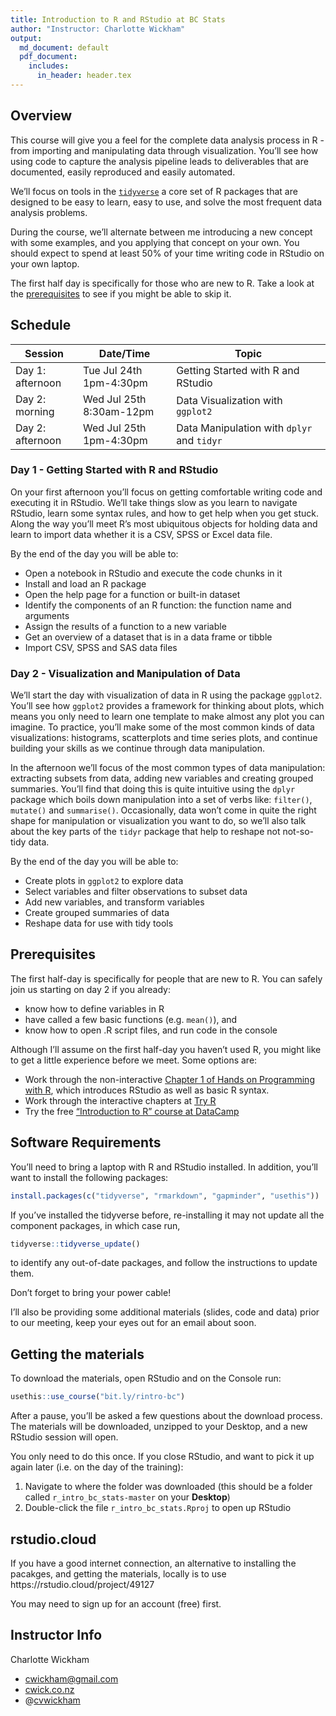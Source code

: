 ```yaml
---
title: Introduction to R and RStudio at BC Stats
author: "Instructor: Charlotte Wickham"
output:
  md_document: default
  pdf_document: 
    includes:
      in_header: header.tex
---
```


## Overview

This course will give you a feel for the complete data analysis process in R - from importing and manipulating data through visualization.  You'll see how using code to capture the analysis pipeline leads to deliverables that are documented, easily reproduced and easily automated. 

We'll focus on tools in the [`tidyverse`](https://www.tidyverse.org/) a core set of R packages that are designed to be easy to learn, easy to use, and solve the most frequent data analysis problems.   

During the course, we'll alternate between me introducing a new concept with some examples, and you applying that concept on your own. You should expect to spend at least 50% of your time writing code in RStudio on your own laptop. 

The first half day is specifically for those who are new to R.  Take a look at the [prerequisites](#prerequisites) to see if you might be able to skip it.

## Schedule
 
|    Session        |  Date/Time               | Topic                                    |
|-------------------|--------------------------|------------------------------------------|
| Day 1: afternoon  | Tue Jul 24th 1pm-4:30pm     |  Getting Started with R and RStudio      |
| Day 2: morning    | Wed Jul 25th 8:30am-12pm    |  Data Visualization with `ggplot2`       |
| Day 2: afternoon  | Wed Jul 25th 1pm-4:30pm     |  Data Manipulation with `dplyr` and `tidyr` |

### Day 1 - Getting Started with R and RStudio

On your first afternoon you'll focus on getting comfortable writing code and executing it in RStudio. We'll take things slow as you learn to navigate RStudio, learn some syntax rules, and how to get help when you get stuck.  Along the way you'll meet R's most ubiquitous objects for holding data and learn to import data whether it is a CSV, SPSS or Excel data file.  

By the end of the day you will be able to:

  * Open a notebook in RStudio and execute the code chunks in it
  * Install and load an R package
  * Open the help page for a function or built-in dataset
  * Identify the components of an R function: the function name and arguments
  * Assign the results of a function to a new variable
  * Get an overview of a dataset that is in a data frame or tibble 
  * Import CSV, SPSS and SAS data files

### Day 2 - Visualization and Manipulation of Data

We'll start the day with visualization of data in R using the package `ggplot2`.  You'll see how `ggplot2` provides a framework for thinking about plots, which means you only need to learn one template to make almost any plot you can imagine.  To practice, you'll make some of the most common kinds of data visualizations: histograms, scatterplots and time series plots, and continue building your skills as we continue through data manipulation.

In the afternoon we'll focus of the most common types of data manipulation: extracting subsets from data, adding new variables and creating grouped summaries.  You'll find that doing this is quite intuitive using the `dplyr` package which boils down manipulation into a set of verbs like: `filter()`, `mutate()` and `summarise()`.  Occasionally, data won't come in quite the right shape for manipulation or visualization you want to do, so we'll also talk about the key parts of the `tidyr` package that help to reshape not not-so-tidy data.

By the end of the day you will be able to:

* Create plots in `ggplot2` to explore data
* Select variables and filter observations to subset data
* Add new variables, and transform variables
* Create grouped summaries of data
* Reshape data for use with tidy tools

## Prerequisites

The first half-day is specifically for people that are new to R.  You can safely join us starting on day 2 if you already:

  * know how to define variables in R
  * have called a few basic functions (e.g. `mean()`), and
  * know how to open .R script files, and run code in the console

Although I'll assume on the first half-day you haven't used R, you might like to get a little experience before we meet.  Some options are:

* Work through the non-interactive [Chapter 1 of Hands on Programming with R](https://www.safaribooksonline.com/library/view/hands-on-programming-with/9781449359089/ch01.html), which introduces RStudio as well as basic R syntax.
* Work through the interactive chapters at [Try R](http://tryr.codeschool.com/)
* Try the free ["Introduction to R" course at DataCamp](https://www.datacamp.com/courses/free-introduction-to-r)

## Software Requirements

You'll need to bring a laptop with R and RStudio installed.  In addition, you'll want to install the following packages:
```r
install.packages(c("tidyverse", "rmarkdown", "gapminder", "usethis"))
```

If you've installed the tidyverse before, re-installing it may not update all the component packages, in which case run,
```r
tidyverse::tidyverse_update()
```
to identify any out-of-date packages, and follow the instructions to update them.

Don't forget to bring your power cable!  

I'll also be providing some additional materials (slides, code and data) prior to our meeting, keep your eyes out for an email about soon.

## Getting the materials

To download the materials, open RStudio and on the Console run:
```r
usethis::use_course("bit.ly/rintro-bc")
```

After a pause, you'll be asked a few questions about the download process. The materials will be downloaded, unzipped to your Desktop, and a new RStudio session will open.  

You only need to do this once.  If you close RStudio, and want to pick it up again later (i.e. on the day of the training):

1. Navigate to where the folder was downloaded (this should be a folder called `r_intro_bc_stats-master` on your **Desktop**)
2. Double-click the file `r_intro_bc_stats.Rproj` to open up RStudio

## rstudio.cloud

If you have a good internet connection, an alternative to installing the pacakges, and getting the materials, locally is to use  https://rstudio.cloud/project/49127

You may need to sign up for an account (free) first.

## Instructor Info

Charlotte Wickham 

* [cwickham@gmail.com](cwickham@gmail.com)
* [cwick.co.nz](http://www.cwick.co.nz)
* @[cvwickham](http://www.twitter.com/cvwickham)
